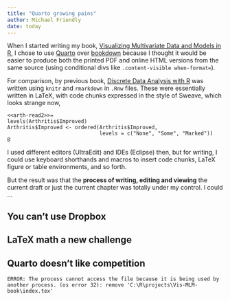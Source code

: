 ```yaml
---
title: "Quarto growing pains"
author: Michael Friendly
date: today
---
```


When I started writing my book, [Visualizing Multivariate Data and Models in R](https://friendly.github.io/Vis-MLM-book/),
I chose to use [Quarto](https://quarto.org/) over [bookdown]() because I thought it would be easier to produce both the printed PDF and online HTML versions from the same source (using conditional divs like `.content-visible when-format=`).

For comparison, by previous book, [Discrete Data Analysis with R](https://www.crcpress.com/Discrete-Data-Analysis-with-R-Visualization-and-Modeling-Techniques-for/Friendly-Meyer/9781498725835) was written using `knitr` and `rmarkdown`
in `.Rnw` files. These were essentially written in LaTeX, with code chunks expressed in the style of Sweave,
which looks strange now,

```
<<arth-read2>>=
levels(Arthritis$Improved)
Arthritis$Improved <- ordered(Arthritis$Improved,
                              levels = c("None", "Some", "Marked"))
@
```

I used different editors (UltraEdit) and IDEs (Eclipse) then, but for writing, I could use keyboard shorthands and macros to insert code chunks, LaTeX figure or table environments, and so forth.

But the result was that the **process of writing, editing and viewing** the current draft or just the current chapter was totally under my control.
I could ...




## You can't use Dropbox

## LaTeX math a new challenge

## Quarto doesn't like competition

```
ERROR: The process cannot access the file because it is being used by another process. (os error 32): remove 'C:\R\projects\Vis-MLM-book\index.tex'
```


